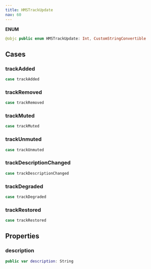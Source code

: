 ```yaml
---
title: HMSTrackUpdate
nav: 60
---
```


**ENUM**

```swift
@objc public enum HMSTrackUpdate: Int, CustomStringConvertible
```

## Cases

### trackAdded

```swift
case trackAdded
```

### trackRemoved

```swift
case trackRemoved
```

### trackMuted

```swift
case trackMuted
```

### trackUnmuted

```swift
case trackUnmuted
```

### trackDescriptionChanged

```swift
case trackDescriptionChanged
```

### trackDegraded

```swift
case trackDegraded
```

### trackRestored

```swift
case trackRestored
```

## Properties

### description

```swift
public var description: String
```
